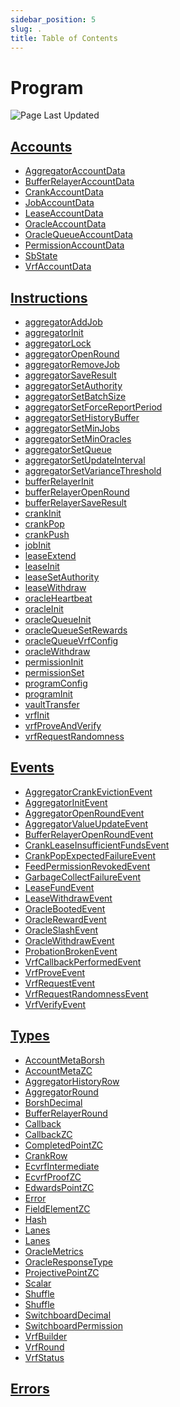 ```yaml
---
sidebar_position: 5
slug: .
title: Table of Contents
---
```


# Program

![Page Last Updated](./page-last-updated.svg)

## [Accounts](/feeds/solana/idl/accounts)

- [AggregatorAccountData](/feeds/solana/idl/accounts/AggregatorAccountData)
- [BufferRelayerAccountData](/feeds/solana/idl/accounts/BufferRelayerAccountData)
- [CrankAccountData](/feeds/solana/idl/accounts/CrankAccountData)
- [JobAccountData](/feeds/solana/idl/accounts/JobAccountData)
- [LeaseAccountData](/feeds/solana/idl/accounts/LeaseAccountData)
- [OracleAccountData](/feeds/solana/idl/accounts/OracleAccountData)
- [OracleQueueAccountData](/feeds/solana/idl/accounts/OracleQueueAccountData)
- [PermissionAccountData](/feeds/solana/idl/accounts/PermissionAccountData)
- [SbState](/feeds/solana/idl/accounts/SbState)
- [VrfAccountData](/feeds/solana/idl/accounts/VrfAccountData)

## [Instructions](/feeds/solana/idl/instructions)

- [aggregatorAddJob](/feeds/solana/idl/instructions/aggregatorAddJob)
- [aggregatorInit](/feeds/solana/idl/instructions/aggregatorInit)
- [aggregatorLock](/feeds/solana/idl/instructions/aggregatorLock)
- [aggregatorOpenRound](/feeds/solana/idl/instructions/aggregatorOpenRound)
- [aggregatorRemoveJob](/feeds/solana/idl/instructions/aggregatorRemoveJob)
- [aggregatorSaveResult](/feeds/solana/idl/instructions/aggregatorSaveResult)
- [aggregatorSetAuthority](/feeds/solana/idl/instructions/aggregatorSetAuthority)
- [aggregatorSetBatchSize](/feeds/solana/idl/instructions/aggregatorSetBatchSize)
- [aggregatorSetForceReportPeriod](/feeds/solana/idl/instructions/aggregatorSetForceReportPeriod)
- [aggregatorSetHistoryBuffer](/feeds/solana/idl/instructions/aggregatorSetHistoryBuffer)
- [aggregatorSetMinJobs](/feeds/solana/idl/instructions/aggregatorSetMinJobs)
- [aggregatorSetMinOracles](/feeds/solana/idl/instructions/aggregatorSetMinOracles)
- [aggregatorSetQueue](/feeds/solana/idl/instructions/aggregatorSetQueue)
- [aggregatorSetUpdateInterval](/feeds/solana/idl/instructions/aggregatorSetUpdateInterval)
- [aggregatorSetVarianceThreshold](/feeds/solana/idl/instructions/aggregatorSetVarianceThreshold)
- [bufferRelayerInit](/feeds/solana/idl/instructions/bufferRelayerInit)
- [bufferRelayerOpenRound](/feeds/solana/idl/instructions/bufferRelayerOpenRound)
- [bufferRelayerSaveResult](/feeds/solana/idl/instructions/bufferRelayerSaveResult)
- [crankInit](/feeds/solana/idl/instructions/crankInit)
- [crankPop](/feeds/solana/idl/instructions/crankPop)
- [crankPush](/feeds/solana/idl/instructions/crankPush)
- [jobInit](/feeds/solana/idl/instructions/jobInit)
- [leaseExtend](/feeds/solana/idl/instructions/leaseExtend)
- [leaseInit](/feeds/solana/idl/instructions/leaseInit)
- [leaseSetAuthority](/feeds/solana/idl/instructions/leaseSetAuthority)
- [leaseWithdraw](/feeds/solana/idl/instructions/leaseWithdraw)
- [oracleHeartbeat](/feeds/solana/idl/instructions/oracleHeartbeat)
- [oracleInit](/feeds/solana/idl/instructions/oracleInit)
- [oracleQueueInit](/feeds/solana/idl/instructions/oracleQueueInit)
- [oracleQueueSetRewards](/feeds/solana/idl/instructions/oracleQueueSetRewards)
- [oracleQueueVrfConfig](/feeds/solana/idl/instructions/oracleQueueVrfConfig)
- [oracleWithdraw](/feeds/solana/idl/instructions/oracleWithdraw)
- [permissionInit](/feeds/solana/idl/instructions/permissionInit)
- [permissionSet](/feeds/solana/idl/instructions/permissionSet)
- [programConfig](/feeds/solana/idl/instructions/programConfig)
- [programInit](/feeds/solana/idl/instructions/programInit)
- [vaultTransfer](/feeds/solana/idl/instructions/vaultTransfer)
- [vrfInit](/feeds/solana/idl/instructions/vrfInit)
- [vrfProveAndVerify](/feeds/solana/idl/instructions/vrfProveAndVerify)
- [vrfRequestRandomness](/feeds/solana/idl/instructions/vrfRequestRandomness)

## [Events](/feeds/solana/idl/events)

- [AggregatorCrankEvictionEvent](/feeds/solana/idl/events/AggregatorCrankEvictionEvent)
- [AggregatorInitEvent](/feeds/solana/idl/events/AggregatorInitEvent)
- [AggregatorOpenRoundEvent](/feeds/solana/idl/events/AggregatorOpenRoundEvent)
- [AggregatorValueUpdateEvent](/feeds/solana/idl/events/AggregatorValueUpdateEvent)
- [BufferRelayerOpenRoundEvent](/feeds/solana/idl/events/BufferRelayerOpenRoundEvent)
- [CrankLeaseInsufficientFundsEvent](/feeds/solana/idl/events/CrankLeaseInsufficientFundsEvent)
- [CrankPopExpectedFailureEvent](/feeds/solana/idl/events/CrankPopExpectedFailureEvent)
- [FeedPermissionRevokedEvent](/feeds/solana/idl/events/FeedPermissionRevokedEvent)
- [GarbageCollectFailureEvent](/feeds/solana/idl/events/GarbageCollectFailureEvent)
- [LeaseFundEvent](/feeds/solana/idl/events/LeaseFundEvent)
- [LeaseWithdrawEvent](/feeds/solana/idl/events/LeaseWithdrawEvent)
- [OracleBootedEvent](/feeds/solana/idl/events/OracleBootedEvent)
- [OracleRewardEvent](/feeds/solana/idl/events/OracleRewardEvent)
- [OracleSlashEvent](/feeds/solana/idl/events/OracleSlashEvent)
- [OracleWithdrawEvent](/feeds/solana/idl/events/OracleWithdrawEvent)
- [ProbationBrokenEvent](/feeds/solana/idl/events/ProbationBrokenEvent)
- [VrfCallbackPerformedEvent](/feeds/solana/idl/events/VrfCallbackPerformedEvent)
- [VrfProveEvent](/feeds/solana/idl/events/VrfProveEvent)
- [VrfRequestEvent](/feeds/solana/idl/events/VrfRequestEvent)
- [VrfRequestRandomnessEvent](/feeds/solana/idl/events/VrfRequestRandomnessEvent)
- [VrfVerifyEvent](/feeds/solana/idl/events/VrfVerifyEvent)

## [Types](/feeds/solana/idl/types)

- [AccountMetaBorsh](/feeds/solana/idl/types/AccountMetaBorsh)
- [AccountMetaZC](/feeds/solana/idl/types/AccountMetaZC)
- [AggregatorHistoryRow](/feeds/solana/idl/types/AggregatorHistoryRow)
- [AggregatorRound](/feeds/solana/idl/types/AggregatorRound)
- [BorshDecimal](/feeds/solana/idl/types/BorshDecimal)
- [BufferRelayerRound](/feeds/solana/idl/types/BufferRelayerRound)
- [Callback](/feeds/solana/idl/types/Callback)
- [CallbackZC](/feeds/solana/idl/types/CallbackZC)
- [CompletedPointZC](/feeds/solana/idl/types/CompletedPointZC)
- [CrankRow](/feeds/solana/idl/types/CrankRow)
- [EcvrfIntermediate](/feeds/solana/idl/types/EcvrfIntermediate)
- [EcvrfProofZC](/feeds/solana/idl/types/EcvrfProofZC)
- [EdwardsPointZC](/feeds/solana/idl/types/EdwardsPointZC)
- [Error](/feeds/solana/idl/types/Error)
- [FieldElementZC](/feeds/solana/idl/types/FieldElementZC)
- [Hash](/feeds/solana/idl/types/Hash)
- [Lanes](/feeds/solana/idl/types/Lanes)
- [Lanes](/feeds/solana/idl/types/Lanes)
- [OracleMetrics](/feeds/solana/idl/types/OracleMetrics)
- [OracleResponseType](/feeds/solana/idl/types/OracleResponseType)
- [ProjectivePointZC](/feeds/solana/idl/types/ProjectivePointZC)
- [Scalar](/feeds/solana/idl/types/Scalar)
- [Shuffle](/feeds/solana/idl/types/Shuffle)
- [Shuffle](/feeds/solana/idl/types/Shuffle)
- [SwitchboardDecimal](/feeds/solana/idl/types/SwitchboardDecimal)
- [SwitchboardPermission](/feeds/solana/idl/types/SwitchboardPermission)
- [VrfBuilder](/feeds/solana/idl/types/VrfBuilder)
- [VrfRound](/feeds/solana/idl/types/VrfRound)
- [VrfStatus](/feeds/solana/idl/types/VrfStatus)

## [Errors](/feeds/solana/idl/errors)

